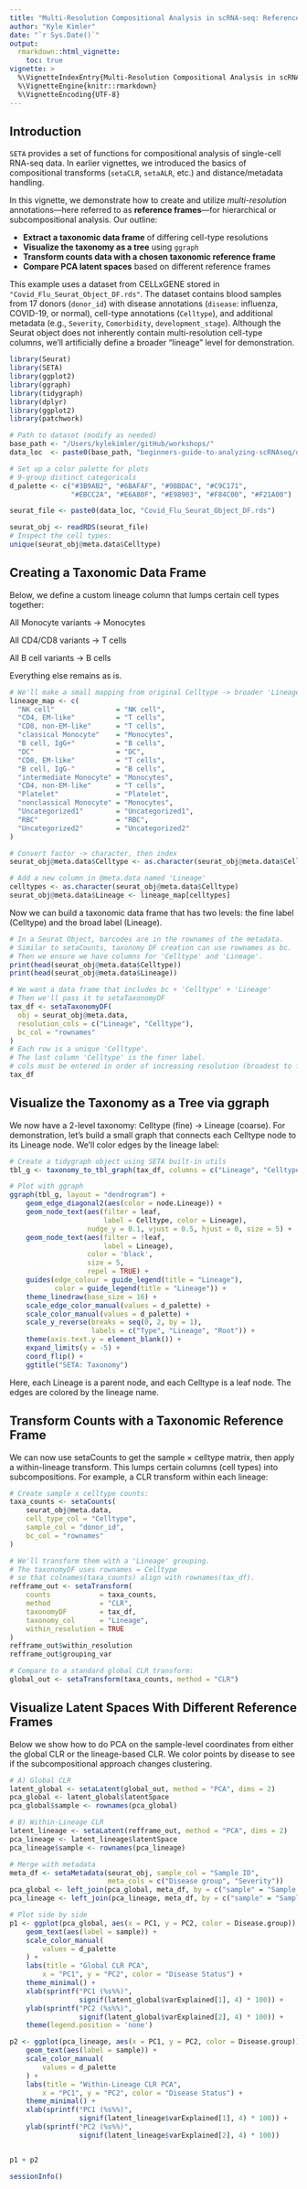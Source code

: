 ```yaml
---
title: "Multi-Resolution Compositional Analysis in scRNA-seq: Reference Frames with SETA"
author: "Kyle Kimler"
date: "`r Sys.Date()`"
output:
  rmarkdown::html_vignette:
    toc: true
vignette: >
  %\VignetteIndexEntry{Multi-Resolution Compositional Analysis in scRNA-seq: Reference Frames with SETA}
  %\VignetteEngine{knitr::rmarkdown}
  %\VignetteEncoding{UTF-8}
---
```



## Introduction

`SETA` provides a set of functions for compositional analysis of single-cell RNA-seq data. In earlier vignettes, we introduced the basics of compositional transforms (`setaCLR`, `setaALR`, etc.) and distance/metadata handling. 

In this vignette, we demonstrate how to create and utilize _multi-resolution_ annotations—here referred to as **reference frames**—for hierarchical or subcompositional analysis. Our outline:

- **Extract a taxonomic data frame** of differing cell-type resolutions  
- **Visualize the taxonomy as a tree** using `ggraph`  
- **Transform counts data with a chosen taxonomic reference frame**  
- **Compare PCA latent spaces** based on different reference frames

This example uses a dataset from CELLxGENE stored in `"Covid_Flu_Seurat_Object_DF.rds"`. The dataset contains blood samples from 17 donors (`donor_id`) with disease annotations (`disease`: influenza, COVID-19, or normal), cell-type annotations (`Celltype`), and additional metadata (e.g., `Severity`, `Comorbidity`, `development_stage`). Although the Seurat object does not inherently contain multi-resolution cell-type columns, we'll artificially define a broader “lineage” level for demonstration.

```r
library(Seurat)
library(SETA)
library(ggplot2)
library(ggraph)
library(tidygraph)
library(dplyr)
library(ggplot2)
library(patchwork)
```

```r
# Path to dataset (modify as needed)
base_path <- "/Users/kylekimler/gitHub/workshops/"
data_loc  <- paste0(base_path, "beginners-guide-to-analyzing-scRNAseq/data/")
```

```r
# Set up a color palette for plots
# 9-group distinct categoricals
d_palette <- c("#3B9AB2", "#6BAFAF", "#9BBDAC", "#C9C171",
               "#EBCC2A", "#E6A80F", "#E98903", "#F84C00", "#F21A00")
```


```r
seurat_file <- paste0(data_loc, "Covid_Flu_Seurat_Object_DF.rds")

seurat_obj <- readRDS(seurat_file)
# Inspect the cell types:
unique(seurat_obj@meta.data$Celltype)
```


## Creating a Taxonomic Data Frame
Below, we define a custom lineage column that lumps certain cell types together:

All Monocyte variants → Monocytes

All CD4/CD8 variants → T cells

All B cell variants → B cells

Everything else remains as is.

```r
# We'll make a small mapping from original Celltype -> broader 'Lineage'
lineage_map <- c(
  "NK cell"               = "NK cell",
  "CD4, EM-like"          = "T cells",
  "CD8, non-EM-like"      = "T cells",
  "classical Monocyte"    = "Monocytes",
  "B cell, IgG+"          = "B cells",
  "DC"                    = "DC",
  "CD8, EM-like"          = "T cells",
  "B cell, IgG-"          = "B cells",
  "intermediate Monocyte" = "Monocytes",
  "CD4, non-EM-like"      = "T cells",
  "Platelet"              = "Platelet",
  "nonclassical Monocyte" = "Monocytes",
  "Uncategorized1"        = "Uncategorized1",
  "RBC"                   = "RBC",
  "Uncategorized2"        = "Uncategorized2"
)

# Convert factor -> character, then index
seurat_obj@meta.data$Celltype <- as.character(seurat_obj@meta.data$Celltype)

# Add a new column in @meta.data named 'Lineage'
celltypes <- as.character(seurat_obj@meta.data$Celltype)
seurat_obj@meta.data$Lineage <- lineage_map[celltypes]
```

Now we can build a taxonomic data frame that has two levels: 
the fine label (Celltype) and the broad label (Lineage). 

```r
# In a Seurat Object, barcodes are in the rownames of the metadata.
# Similar to setaCounts, taxonomy DF creation can use rownames as bc.
# Then we ensure we have columns for 'Celltype' and 'Lineage'.
print(head(seurat_obj@meta.data$Celltype))
print(head(seurat_obj@meta.data$Lineage))

# We want a data frame that includes bc + 'Celltype' + 'Lineage'
# Then we'll pass it to setaTaxonomyDF
tax_df <- setaTaxonomyDF(
  obj = seurat_obj@meta.data,
  resolution_cols = c("Lineage", "Celltype"),
  bc_col = "rownames"
)
# Each row is a unique 'Celltype'.
# The last column 'Celltype' is the finer label.
# cols must be entered in order of increasing resolution (broadest to finest)
tax_df
```

## Visualize the Taxonomy as a Tree via ggraph

We now have a 2-level taxonomy: Celltype (fine) -> Lineage (coarse). 
For demonstration, let's build a small graph that connects each Celltype node to its Lineage node. 
We'll color edges by the lineage label:

```r
# Create a tidygraph object using SETA built-in utils
tbl_g <- taxonomy_to_tbl_graph(tax_df, columns = c("Lineage", "Celltype"))

# Plot with ggraph
ggraph(tbl_g, layout = "dendrogram") +
    geom_edge_diagonal2(aes(color = node.Lineage)) +
    geom_node_text(aes(filter = leaf,
                       label = Celltype, color = Lineage),
                   nudge_y = 0.1, vjust = 0.5, hjust = 0, size = 5) +
    geom_node_text(aes(filter = !leaf,
                       label = Lineage),
                   color = 'black',
                   size = 5,
                   repel = TRUE) +
    guides(edge_colour = guide_legend(title = "Lineage"),
           color = guide_legend(title = "Lineage")) +
    theme_linedraw(base_size = 16) +
    scale_edge_color_manual(values = d_palette) +
    scale_color_manual(values = d_palette) +
    scale_y_reverse(breaks = seq(0, 2, by = 1),
                    labels = c("Type", "Lineage", "Root")) +
    theme(axis.text.y = element_blank()) +
    expand_limits(y = -5) +
    coord_flip() +
    ggtitle("SETA: Taxonomy") 
```

Here, each Lineage is a parent node, and each Celltype is a leaf node.
The edges are colored by the lineage name.


## Transform Counts with a Taxonomic Reference Frame

We can now use setaCounts to get the sample × celltype matrix, 
then apply a within-lineage transform. 
This lumps certain columns (cell types) into subcompositions. 
For example, a CLR transform within each lineage:

```r
# Create sample x celltype counts:
taxa_counts <- setaCounts(
    seurat_obj@meta.data,
    cell_type_col = "Celltype",
    sample_col = "donor_id",
    bc_col = "rownames"
)

# We'll transform them with a 'Lineage' grouping.
# The taxonomyDF uses rownames = Celltype
# so that colnames(taxa_counts) align with rownames(tax_df).
refframe_out <- setaTransform(
    counts            = taxa_counts,
    method            = "CLR",
    taxonomyDF        = tax_df,
    taxonomy_col      = "Lineage",
    within_resolution = TRUE
)
refframe_out$within_resolution
refframe_out$grouping_var

# Compare to a standard global CLR transform:
global_out <- setaTransform(taxa_counts, method = "CLR")
```


## Visualize Latent Spaces With Different Reference Frames

Below we show how to do PCA on the sample-level coordinates from either the global CLR or the lineage-based CLR. 
We color points by disease to see if the subcompositional approach changes clustering.

```r
# A) Global CLR
latent_global <- setaLatent(global_out, method = "PCA", dims = 2)
pca_global <- latent_global$latentSpace
pca_global$sample <- rownames(pca_global)

# B) Within-Lineage CLR
latent_lineage <- setaLatent(refframe_out, method = "PCA", dims = 2)
pca_lineage <- latent_lineage$latentSpace
pca_lineage$sample <- rownames(pca_lineage)

# Merge with metadata
meta_df <- setaMetadata(seurat_obj, sample_col = "Sample ID",
                        meta_cols = c("Disease group", "Severity"))
pca_global <- left_join(pca_global, meta_df, by = c("sample" = "Sample ID"))
pca_lineage <- left_join(pca_lineage, meta_df, by = c("sample" = "Sample ID"))

# Plot side by side
p1 <- ggplot(pca_global, aes(x = PC1, y = PC2, color = Disease.group)) +
    geom_text(aes(label = sample)) +
    scale_color_manual(
        values = d_palette
    ) +
    labs(title = "Global CLR PCA",
        x = "PC1", y = "PC2", color = "Disease Status") +
    theme_minimal() +
    xlab(sprintf("PC1 (%s%%)",
                 signif(latent_global$varExplained[1], 4) * 100)) +
    ylab(sprintf("PC2 (%s%%)",
                 signif(latent_global$varExplained[2], 4) * 100)) +
    theme(legend.position = 'none')

p2 <- ggplot(pca_lineage, aes(x = PC1, y = PC2, color = Disease.group)) +
    geom_text(aes(label = sample)) +
    scale_color_manual(
        values = d_palette
    ) +
    labs(title = "Within-Lineage CLR PCA",
        x = "PC1", y = "PC2", color = "Disease Status") +
    theme_minimal() +
    xlab(sprintf("PC1 (%s%%)",
                 signif(latent_lineage$varExplained[1], 4) * 100)) +
    ylab(sprintf("PC2 (%s%%)",
                 signif(latent_lineage$varExplained[2], 4) * 100))


p1 + p2
```

```r
sessionInfo()
```